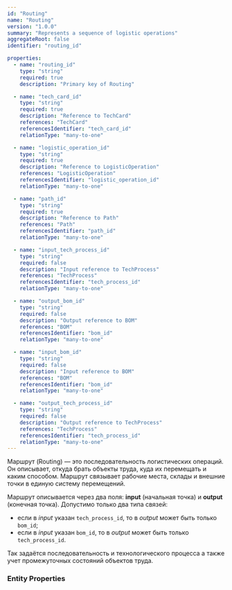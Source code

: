 ```yaml
---
id: "Routing"
name: "Routing"
version: "1.0.0"
summary: "Represents a sequence of logistic operations"
aggregateRoot: false
identifier: "routing_id"

properties:
  - name: "routing_id"
    type: "string"
    required: true
    description: "Primary key of Routing"

  - name: "tech_card_id"
    type: "string"
    required: true
    description: "Reference to TechCard"
    references: "TechCard"
    referencesIdentifier: "tech_card_id"
    relationType: "many-to-one"

  - name: "logistic_operation_id"
    type: "string"
    required: true
    description: "Reference to LogisticOperation"
    references: "LogisticOperation"
    referencesIdentifier: "logistic_operation_id"
    relationType: "many-to-one"

  - name: "path_id"
    type: "string"
    required: true
    description: "Reference to Path"
    references: "Path"
    referencesIdentifier: "path_id"
    relationType: "many-to-one"

  - name: "input_tech_process_id"
    type: "string"
    required: false
    description: "Input reference to TechProcess"
    references: "TechProcess"
    referencesIdentifier: "tech_process_id"
    relationType: "many-to-one"

  - name: "output_bom_id"
    type: "string"
    required: false
    description: "Output reference to BOM"
    references: "BOM"
    referencesIdentifier: "bom_id"
    relationType: "many-to-one"

  - name: "input_bom_id"
    type: "string"
    required: false
    description: "Input reference to BOM"
    references: "BOM"
    referencesIdentifier: "bom_id"
    relationType: "many-to-one"

  - name: "output_tech_process_id"
    type: "string"
    required: false
    description: "Output reference to TechProcess"
    references: "TechProcess"
    referencesIdentifier: "tech_process_id"
    relationType: "many-to-one"
---
```


Маршрут (Routing) — это последовательность логистических операций. Он описывает, откуда брать объекты труда, куда их перемещать и каким способом. Маршрут связывает рабочие места, склады и внешние точки в единую систему перемещений.

Маршрут описывается через два поля: **input** (начальная точка) и **output** (конечная точка). Допустимо только два типа связей:

- если в _input_ указан `tech_process_id`, то в _output_ может быть только `bom_id`;
- если в _input_ указан `bom_id`, то в _output_ может быть только `tech_process_id`.

Так задаётся последовательность и технологического процесса а также учет промежуточных состояний объектов труда.

### Entity Properties
<EntityPropertiesTable />
